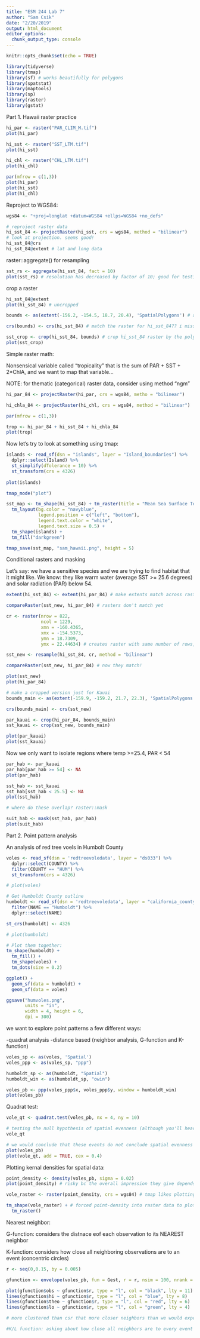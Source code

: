 ```yaml
---
title: "ESM 244 Lab 7"
author: "Sam Csik"
date: "2/20/2019"
output: html_document
editor_options: 
  chunk_output_type: console
---
```


```r
knitr::opts_chunk$set(echo = TRUE)
```

```r
library(tidyverse)
library(tmap) 
library(sf) # works beautifully for polygons
library(spatstat)
library(maptools)
library(sp)
library(raster)
library(gstat)
```

Part 1. Hawaii raster practice
```r
hi_par <- raster("PAR_CLIM_M.tif")
plot(hi_par)

hi_sst <- raster("SST_LTM.tif")
plot(hi_sst)

hi_chl <- raster("CHL_LTM.tif")
plot(hi_chl)

par(mfrow = c(1,3))
plot(hi_par)
plot(hi_sst)
plot(hi_chl)
```

Reproject to WGS84:
```r
wgs84 <- "+proj=longlat +datum=WGS84 +ellps=WGS84 +no_defs"

# reproject raster data
hi_sst_84 <- projectRaster(hi_sst, crs = wgs84, method = "bilinear")
# look at projection. seems good!
hi_sst_84@crs
hi_sst_84@extent # lat and long data
```

raster::aggregate() for resampling
```r
sst_rs <- aggregate(hi_sst_84, fact = 10)
plot(sst_rs) # resolution has decreased by factor of 10; good for testing data since high-level raster info can take a really long time to load
```

crop a raster
```r
hi_sst_84@extent
plot(hi_sst_84) # uncropped

bounds <- as(extent(-156.2, -154.5, 18.7, 20.4), 'SpatialPolygons') # as() allows us later on to specify somehting as a spatial polygon

crs(bounds) <- crs(hi_sst_84) # match the raster for hi_sst_84?? i missed this part

sst_crop <- crop(hi_sst_84, bounds) # crop hi_sst_84 raster by the polygon bounds
plot(sst_crop)
```

Simple raster math:

Nonsensical variable called "tropicality" that is the sum of PAR + SST + 2*ChlA, and we want to map that variable...

NOTE: for thematic (categorical) raster data, consider using method "ngm"
```r
hi_par_84 <- projectRaster(hi_par, crs = wgs84, metho = "bilinear")

hi_chla_84 <- projectRaster(hi_chl, crs = wgs84, method = "bilinear")

par(mfrow = c(1,3))
```

```r
trop <- hi_par_84 + hi_sst_84 + hi_chla_84
plot(trop)
```

Now let's try to look at something using tmap:
```r
islands <- read_sf(dsn = "islands", layer = "Island_boundaries") %>% 
  dplyr::select(Island) %>% 
  st_simplify(dTolerance = 10) %>% 
  st_transform(crs = 4326)
  
plot(islands)
```

```r
tmap_mode("plot")

sst_map <- tm_shape(hi_sst_84) + tm_raster(title = "Mean Sea Surface Temperature") +
  tm_layout(bg.color = "navyblue",
            legend.position = c("left", "bottom"),
            legend.text.color = "white",
            legend.text.size = 0.5) +
  tm_shape(islands) +
  tm_fill("darkgreen") 

tmap_save(sst_map, "sam_hawaii.png", height = 5)
```

Conditional rasters and masking

Let's say: we have a sensitive species and we are trying to find habitat that it might like. We know: they like warm water (average SST >= 25.6 degrees) and solar radiation (PAR) below 54.

```r
extent(hi_sst_84) <- extent(hi_par_84) # make extents match across rasters

compareRaster(sst_new, hi_par_84) # rasters don't match yet

cr <- raster(nrow = 822,
             ncol = 1229,
             xmn = -160.4365,
             xmx = -154.5373,
             ymn = 18.7309,
             ymx = 22.44634) # creates raster with same number of rows, columns, and extent as hi_sst_84

sst_new <- resample(hi_sst_84, cr, method = "bilinear")

compareRaster(sst_new, hi_par_84) # now they match!

plot(sst_new)
plot(hi_par_84)

# make a cropped version just for Kauai
bounds_main <- as(extent(-159.9, -159.2, 21.7, 22.3), 'SpatialPolygons')

crs(bounds_main) <- crs(sst_new)

par_kauai <- crop(hi_par_84, bounds_main)
sst_kauai <- crop(sst_new, bounds_main)

plot(par_kauai)
plot(sst_kauai)
```

Now we only want to isolate regions where temp >=25.4, PAR < 54
```r
par_hab <- par_kauai
par_hab[par_hab >= 54] <- NA
plot(par_hab)

sst_hab <- sst_kauai
sst_hab[sst_hab < 25.5] <- NA
plot(sst_hab)

# where do these overlap? raster::mask

suit_hab <- mask(sst_hab, par_hab)
plot(suit_hab)
```

Part 2. Point pattern analysis

An analysis of red tree voels in Humbolt County
```r
voles <- read_sf(dsn = 'redtreevoledata', layer = "ds033") %>% 
  dplyr::select(COUNTY) %>% 
  filter(COUNTY == "HUM") %>% 
  st_transform(crs = 4326)

# plot(voles)

# Get Humboldt County outline
humboldt <- read_sf(dsn = 'redtreevoledata', layer = "california_county_shape_file") %>% 
  filter(NAME == "Humboldt") %>% 
  dplyr::select(NAME)

st_crs(humboldt) <- 4326

# plot(humboldt)

# Plot them together: 
tm_shape(humboldt) +
  tm_fill() +
  tm_shape(voles) +
  tm_dots(size = 0.2)

ggplot() +
  geom_sf(data = humboldt) +
  geom_sf(data = voles)

ggsave("humvoles.png",
       units = "in",
       width = 4, height = 6, 
       dpi = 300)
```

we want to explore point patterns a few different ways:

-quadrat analysis
-distance based (neighbor analysis, G-function and K-function)

```r
voles_sp <- as(voles, 'Spatial')
voles_ppp <- as(voles_sp, "ppp")

humboldt_sp <- as(humboldt, "Spatial")
humboldt_win <- as(humboldt_sp, "owin")

voles_pb <- ppp(voles_ppp$x, voles_ppp$y, window = humboldt_win)
plot(voles_pb)
```

Quadrat test:
```r
vole_qt <- quadrat.test(voles_pb, nx = 4, ny = 10)

# testing the null hypothesis of spatial evenness (although you'll hear it called a test for CSR)
vole_qt

# we would conclude that these events do not conclude spatial evenness
plot(voles_pb)
plot(vole_qt, add = TRUE, cex = 0.4)
```

Plotting kernal densities for spatial data:

```r
point_density <- density(voles_pb, sigma = 0.02)
plot(point_density) # risky bc the overall impression they give depends on the creator-specified bandwidth

vole_raster <- raster(point_density, crs = wgs84) # tmap likes plotting raster data

tm_shape(vole_raster) + # forced point-density into raster data to plot using tm
  tm_raster()
```

Nearest neighbor:

G-function: considers the distnace eof each observation to its NEAREST neighbor

K-function: considers how close all neighboring observations are to an event (concentric circles)

```r
r <- seq(0,0.15, by = 0.005)

gfunction <- envelope(voles_pb, fun = Gest, r = r, nsim = 100, nrank = 2) # Sig level of Monte Carlo = 0.04

plot(gfunction$obs ~ gfunction$r, type = "l", col = "black", lty = 11)
lines(gfunction$hi ~ gfunction$r, type = "l", col = "blue", lty = 8)
lines(gfunction$theo ~ gfunction$r, type = "l", col = "red", lty = 6)
lines(gfunction$lo ~ gfunction$r, type = "l", col = "green", lty = 4)

# more clustered than csr that more closer neighbors than we would expect if they were truly independent

#K/L function: asking about how close all neighbors are to every event within a spatial window
```

